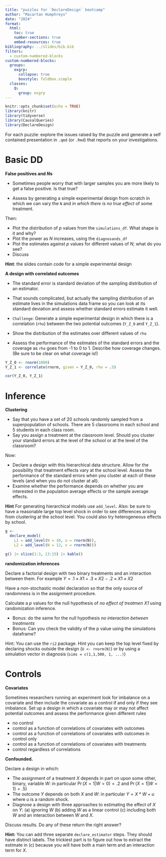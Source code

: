 ```yaml
---
title: "puzzles for `DeclareDesign` bootcamp"
author: "Macartan Humphreys"
date: "2024"
format: 
  html:
    toc: true
    number-sections: true
    embed-resources: true
bibliography: ../slides/bib.bib
filters: 
  - custom-numbered-blocks
custom-numbered-blocks:
  groups: 
    exgrp: 
      collapse: true
      boxstyle: foldbox.simple  
  classes:
    Q:
      group: exgrp
---
```



```r
knitr::opts_chunk$set(echo = TRUE)
library(knitr)
library(tidyverse)
library(CausalQueries)
library(DeclareDesign)
```

For each puzzle: explore the issues raised by the puzzle and generate a self contained presentation in `.qmd` (or `.Rmd`) that reports on your investigations. 


# Basic DD

::: {.Q #q-ddstartup}

**False positives and $N$s**

* Sometimes people worry that with larger samples you are more likely to get a false positive. Is that true?

* Assess by generating a simple experimental design from scratch in which we can vary the `N` and *in which there is no true effect* of some treatment.

Then:

* Plot the distribution of $p$ values from the `simulations_df`. What shape is it and why?
* Plot the power as $N$ increases, using the `diagnosands_df`
* Plot the estimates against $p$ values for different values of $N$; what do you see?
* Discuss

**Hint**: the  slides contain code for a simple experimental design

:::



::: {.Q #q-ses}

**A design with correlated outcomes** 

* The standard error is standard deviation of the sampling distribution of an estimator. 

* That sounds complicated, but actually the sampling distribution of an estimate lives in the simulations data frame so you can look at its standard deviation and assess whether standard errors estimate it well.

*  `Challenge`: Generate a simple experimental design in which there is a correlation (`rho`) between the two potential outcomes (`Y_Z_0` and `Y_Z_1`). 


* Show the distribution of the estimates over different values of `rho`

* Assess the performance of the estimates of the standard errors and the coverage as `rho` goes from -1 to 0 to 1. Describe how coverage changes. (Be sure to be clear on what coverage is!)


```r
Y_Z_0 <- rnorm(1000)
Y_Z_1 <- correlate(rnorm, given = Y_Z_0, rho = .5)

cor(Y_Z_0, Y_Z_1)
```
:::




# Inference


::: {.Q #q-ses2}

**Clustering** 

* Say that you have a set of 20 schools randomly sampled from a superpopulation of schools. There are 5 classrooms in each school and 5 students in each class room.
* Say you assign a treatment at the classroom level. Should you cluster your standard errors at the level of the school or at the level of the classroom?

Now:

* Declare a design with this hierarchical data structure. Allow for the possibility that treatment effects vary at the school level. Assess the performance of the standard errors when you cluster at each of these levels (and when you do not cluster at all).
* Examine whether the performance depends on whether you are interested in the population average effects or the sample average effects.

**Hint** For generating hierarchical models use `add_level`. Also: be sure to have a reasonable large top level shock in order to see differences arising from clustering at the school level. You could also try heterogeneous effects by school.

```r
g <- 
  declare_model(
    L1 = add_level(N = 10, u = rnorm(N)),
    L2 = add_level(N = 12, v = rnorm(N)))

g() |> slice(1:3, 13:15) |> kable()
```
:::



::: {.Q #q-ri1}

**randomization inferences**

Declare a factorial design with two binary treatments and an interaction between them. For example $Y = .1\times X1 + .3 \times X2 -  .2 \times X1 \times X2$

Have a non-stochastic model declaration so that the only source of randomness is in the assignment procedure.

Calculate a $p$ values for the null hypothesis of *no effect of treatmen $X1$* using randomization inference. 

* Bonus: do the same for the null hypothesis *no interaction between treatments*
* Bonus: Can you check the validity of the p value using the simulations dataframe?

Hint: You can use the `ri2` package.  Hint you can keep the top level fixed by declaring shocks outside the design (`U <- rnorm(N)`) or by using a simulation vector in diagnosis (`sims = c(1,1,500, 1, ...)`)

:::



# Controls

::: {.Q #q-controls}

**Covariates**

Sometimes researchers running an experiment look for imbalance on a covariate and then include the covariate as a control if and only if they see imbalance. Set up a design in which a covariate may or may not affect potential outcomes and assess the performance given different rules 

* no control 
* control as a function of correlations of covariates with outcomes
* control as a function of correlations of covariates with outcomes in control only
* control as a function of correlations of covariates with treatments
* control regardless of correlations


:::




::: {.Q #q-confounded}

**Confounded.** 

Declare a design in which:

* The assignment of a  treatment $X$ depends in part on upon some other, binary, variable $W$: in particular  $\Pr(X=1|W=0) = .2$ and $\Pr(X=1|W=1) = .5$)
* The outcome $Y$ depends on both $X$ and $W$: in particular $Y = X*W + u$ where $u$ is a random shock.
* Diagnose a design with three approaches to estimating the effect of $X$ on $Y$: (a) ignoring $W$ (b) adding $W$ as a linear control (c) including both $W$  and an interaction between $W$ and $X$. 

Discuss results. Do any of these return the right answer?

**Hint:** You can add three separate `declare_estimator` steps. They should have distinct labels. The trickiest part is to figure out how to extract the estimate in (c) because you will have both a main term and an interaction term for $X$. 
:::

